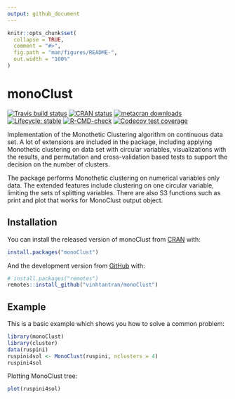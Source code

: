 ```yaml
---
output: github_document
---
```


<!-- README.md is generated from README.Rmd. Please edit that file -->

```r
knitr::opts_chunk$set(
  collapse = TRUE,
  comment = "#>",
  fig.path = "man/figures/README-",
  out.width = "100%"
)
```

# monoClust

<!-- badges: start -->
[![Travis build status](https://travis-ci.org/vinhtantran/monoClust.svg?branch=master)](https://travis-ci.org/vinhtantran/monoClust)
[![CRAN status](https://www.r-pkg.org/badges/version/monoClust)](https://CRAN.R-project.org/package=monoClust)
[![metacran downloads](https://cranlogs.r-pkg.org/badges/monoClust)](https://cran.r-project.org/package=monoClust)
[![Lifecycle: stable](https://img.shields.io/badge/lifecycle-stable-brightgreen.svg)](https://lifecycle.r-lib.org/articles/stages.html#stable)
[![R-CMD-check](https://github.com/vinhtantran/monoClust/workflows/R-CMD-check/badge.svg)](https://github.com/vinhtantran/monoClust/actions)
[![Codecov test coverage](https://codecov.io/gh/vinhtantran/monoClust/branch/master/graph/badge.svg)](https://codecov.io/gh/vinhtantran/monoClust?branch=master)
<!-- badges: end -->

Implementation of the Monothetic Clustering algorithm on continuous data set. A lot of extensions are included in the package, including applying Monothetic clustering on data set with circular variables, visualizations with the results, and permutation and cross-validation based tests to support the decision on the number of clusters.

The package performs Monothetic clustering on numerical variables only data. The extended features include clustering on one circular variable, limiting the sets of splitting variables. There are also S3 functions such as print and plot that works for MonoClust output object.

## Installation

You can install the released version of monoClust from [CRAN](https://CRAN.R-project.org) with:

``` r
install.packages("monoClust")
```

And the development version from [GitHub](https://github.com/) with:

``` r
# install.packages("remotes")
remotes::install_github("vinhtantran/monoClust")
```
## Example

This is a basic example which shows you how to solve a common problem:

```r
library(monoClust)
library(cluster)
data(ruspini)
ruspini4sol <- MonoClust(ruspini, nclusters = 4)
ruspini4sol
```

Plotting MonoClust tree:

```r
plot(ruspini4sol)
```
